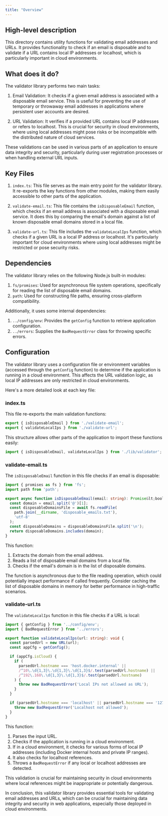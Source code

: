 ```yaml
---
title: "Overview"
---
```


## High-level description
This directory contains utility functions for validating email addresses and URLs. It provides functionality to check if an email is disposable and to validate if a URL contains local IP addresses or localhost, which is particularly important in cloud environments.

## What does it do?
The validator library performs two main tasks:

1. Email Validation: It checks if a given email address is associated with a disposable email service. This is useful for preventing the use of temporary or throwaway email addresses in applications where persistent user accounts are desired.

2. URL Validation: It verifies if a provided URL contains local IP addresses or refers to localhost. This is crucial for security in cloud environments, where using local addresses might pose risks or be incompatible with the distributed nature of cloud services.

These validations can be used in various parts of an application to ensure data integrity and security, particularly during user registration processes or when handling external URL inputs.

## Key Files

1. `index.ts`:
   This file serves as the main entry point for the validator library. It re-exports the key functions from other modules, making them easily accessible to other parts of the application.

2. `validate-email.ts`:
   This file contains the `isDisposableEmail` function, which checks if an email address is associated with a disposable email service. It does this by comparing the email's domain against a list of known disposable email domains stored in a local file.

3. `validate-url.ts`:
   This file includes the `validateLocalIps` function, which checks if a given URL is a local IP address or localhost. It's particularly important for cloud environments where using local addresses might be restricted or pose security risks.

## Dependencies
The validator library relies on the following Node.js built-in modules:

1. `fs/promises`: Used for asynchronous file system operations, specifically for reading the list of disposable email domains.
2. `path`: Used for constructing file paths, ensuring cross-platform compatibility.

Additionally, it uses some internal dependencies:

1. `../config/env`: Provides the `getConfig` function to retrieve application configuration.
2. `../errors`: Supplies the `BadRequestError` class for throwing specific errors.

## Configuration
The validator library uses a configuration file or environment variables (accessed through the `getConfig` function) to determine if the application is running in a cloud environment. This affects the URL validation logic, as local IP addresses are only restricted in cloud environments.

Here's a more detailed look at each key file:

### index.ts

This file re-exports the main validation functions:

```typescript
export { isDisposableEmail } from './validate-email';
export { validateLocalIps } from './validate-url';
```

This structure allows other parts of the application to import these functions easily:

```typescript
import { isDisposableEmail, validateLocalIps } from './lib/validator';
```

### validate-email.ts

The `isDisposableEmail` function in this file checks if an email is disposable:

```typescript
import { promises as fs } from 'fs';
import path from 'path';

export async function isDisposableEmail(email: string): Promise&lt;boolean&gt; {
  const domain = email.split('@')[1];
  const disposableDomainsFile = await fs.readFile(
    path.join(__dirname, 'disposable_emails.txt'),
    'utf-8'
  );
  const disposableDomains = disposableDomainsFile.split('\n');
  return disposableDomains.includes(domain);
}
```

This function:
1. Extracts the domain from the email address.
2. Reads a list of disposable email domains from a local file.
3. Checks if the email's domain is in the list of disposable domains.

The function is asynchronous due to the file reading operation, which could potentially impact performance if called frequently. Consider caching the list of disposable domains in memory for better performance in high-traffic scenarios.

### validate-url.ts

The `validateLocalIps` function in this file checks if a URL is local:

```typescript
import { getConfig } from '../config/env';
import { BadRequestError } from '../errors';

export function validateLocalIps(url: string): void {
  const parsedUrl = new URL(url);
  const appCfg = getConfig();

  if (appCfg.isCloud) {
    if (
      parsedUrl.hostname === 'host.docker.internal' ||
      /^10\.\d{1,3}\.\d{1,3}\.\d{1,3}$/.test(parsedUrl.hostname) ||
      /^192\.168\.\d{1,3}\.\d{1,3}$/.test(parsedUrl.hostname)
    ) {
      throw new BadRequestError('Local IPs not allowed as URL');
    }
  }

  if (parsedUrl.hostname === 'localhost' || parsedUrl.hostname === '127.0.0.1') {
    throw new BadRequestError('Localhost not allowed');
  }
}
```

This function:
1. Parses the input URL.
2. Checks if the application is running in a cloud environment.
3. If in a cloud environment, it checks for various forms of local IP addresses (including Docker internal hosts and private IP ranges).
4. It also checks for localhost references.
5. Throws a `BadRequestError` if any local or localhost addresses are detected.

This validation is crucial for maintaining security in cloud environments where local references might be inappropriate or potentially dangerous.

In conclusion, this validator library provides essential tools for validating email addresses and URLs, which can be crucial for maintaining data integrity and security in web applications, especially those deployed in cloud environments.